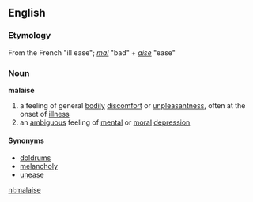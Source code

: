 == English ==
=== Etymology ===
From the French "ill ease"; ''[[mal]]'' "bad" + ''[[aise]]'' "ease"

=== Noun ===
'''malaise'''
# a feeling of general [[bodily]] [[discomfort]] or [[unpleasantness]], often at the onset of [[illness]]
# an [[ambiguous]] feeling of [[mental]] or [[moral]] [[depression]]

==== Synonyms ====
*[[doldrums]]
*[[melancholy]]
*[[unease]]

[[nl:malaise]]